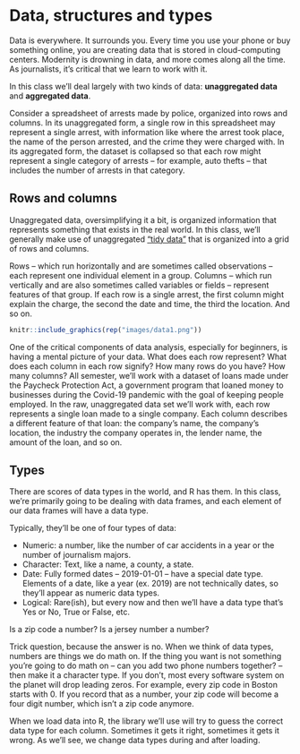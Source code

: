 # Data, structures and types

Data is everywhere. It surrounds you. Every time you use your phone or buy something online, you are creating data that is stored in cloud-computing centers. Modernity is drowning in data, and more comes along all the time. As journalists, it's critical that we learn to work with it.  

In this class we'll deal largely with two kinds of data: **unaggregated data** and **aggregated data**. 

Consider a spreadsheet of arrests made by police, organized into rows and columns. In its unaggregated form, a single row in this spreadsheet may represent a single arrest, with information like where the arrest took place, the name of the person arrested, and the crime they were charged with. In its aggregated form, the dataset is collapsed so that each row might represent a single category of arrests -- for example, auto thefts -- that includes the number of arrests in that category.    


## Rows and columns

Unaggregated data, oversimplifying it a bit, is organized information that represents something that exists in the real world. In this class, we'll generally make use of unaggregated ["tidy data"](https://tidyr.tidyverse.org/articles/tidy-data.html#defining-tidy-data) that is organized into a grid of rows and columns. 

Rows -- which run horizontally and are sometimes called observations -- each represent one individual element in a group.  Columns -- which run vertically and are also sometimes called variables or fields --  represent features of that group. If each row is a single arrest, the first column might explain the charge, the second the date and time, the third the location. And so on. 

```r
knitr::include_graphics(rep("images/data1.png"))
```

One of the critical components of data analysis, especially for beginners, is having a mental picture of your data. What does each row represent? What does each column in each row signify? How many rows do you have? How many columns? 
All semester, we'll work with a dataset of loans made under the Paycheck Protection Act, a government program that loaned money to businesses during the Covid-19 pandemic with the goal of keeping people employed.  In the raw, unaggregated data set we'll work with, each row represents a single loan made to a single company. Each column describes a different feature of that loan: the company's name, the company's location, the industry the company operates in, the lender name, the amount of the loan, and so on.    

## Types

There are scores of data types in the world, and R has them. In this class, we're primarily going to be dealing with data frames, and each element of our data frames will have a data type.

Typically, they'll be one of four types of data:

* Numeric: a number, like the number of car accidents in a year or the number of journalism majors.
* Character: Text, like a name, a county, a state.
* Date: Fully formed dates -- 2019-01-01 -- have a special date type. Elements of a date, like a year (ex. 2019) are not technically dates, so they'll appear as numeric data types. 
* Logical: Rare(ish), but every now and then we'll have a data type that's Yes or No, True or False, etc.

Is a zip code a number? Is a jersey number a number? 

Trick question, because the answer is no. When we think of data types, numbers are things we do math on. If the thing you want is not something you're going to do math on -- can you add two phone numbers together? -- then make it a character type. If you don't, most every software system on the planet will drop leading zeros. For example, every zip code in Boston starts with 0. If you record that as a number, your zip code will become a four digit number, which isn't a zip code anymore. 

When we load data into R, the library we'll use will try to guess the correct data type for each column.  Sometimes it gets it right, sometimes it gets it wrong.  As we'll see, we change data types during and after loading. 
